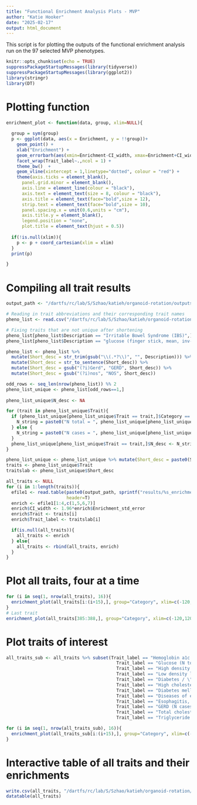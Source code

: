 ```yaml
---
title: "Functional Enrichment Analysis Plots - MVP"
author: "Katie Hooker"
date: "2025-02-17"
output: html_document
---
```



This script is for plotting the outputs of the functional enrichment analysis run on the 97 selected MVP phenotypes.

```r
knitr::opts_chunk$set(echo = TRUE)
suppressPackageStartupMessages(library(tidyverse))
suppressPackageStartupMessages(library(ggplot2))
library(stringr)
library(DT)

```

# Plotting function
```r
enrichment_plot <- function(data, group, xlim=NULL){
  
  group = sym(group)
  p <- ggplot(data, aes(x = Enrichment, y = !!group))+
    geom_point() +
    xlab("Enrichment") +
    geom_errorbarh(aes(xmin=Enrichment-CI_width, xmax=Enrichment+CI_width), height=.2) +
    facet_wrap(Trait_label~.,ncol = 1) +
    theme_bw()  +
    geom_vline(xintercept = 1,linetype="dotted", colour = "red") +
    theme(axis.ticks = element_blank(),
      panel.grid.minor = element_blank(),
      axis.line = element_line(colour = "black"),
      axis.text = element_text(size = 8, colour = "black"),
      axis.title = element_text(face="bold",size = 12),
      strip.text = element_text(face="bold",size = 10),
      panel.spacing.x = unit(0.6,units = "cm"),
      axis.title.y = element_blank(),
      legend.position = "none",
      plot.title = element_text(hjust = 0.5))
  
  if(!is.null(xlim)){
    p <- p + coord_cartesian(xlim = xlim)
  }
  print(p)

}
```

# Compiling all trait results
```r
output_path <- "/dartfs/rc/lab/S/Szhao/katieh/organoid-rotation/outputs/MVP/"

# Reading in trait abbreviations and their corresponding trait names
pheno_list <- read.csv("/dartfs/rc/lab/S/Szhao/katieh/organoid-rotation/data/MVP_pheno_list.csv")

# Fixing traits that are not unique after shortening
pheno_list[pheno_list$Description == "Irritable Bowel Syndrome (IBS)",]$Description <- "Irritable Bowel Syndrome survey result"
pheno_list[pheno_list$Description == "glucose (finger stick, mean, inv-norm transformed)",]$Description <- "Glucose finger stick result"

pheno_list <- pheno_list %>% 
  mutate(Short_desc = str_trim(gsub("\\(.*?\\)", "", Description))) %>% 
  mutate(Short_desc = str_to_sentence(Short_desc)) %>% 
  mutate(Short_desc = gsub("(?i)Gerd", "GERD", Short_desc)) %>% 
  mutate(Short_desc = gsub("(?i)nos", "NOS", Short_desc))

odd_rows <- seq_len(nrow(pheno_list)) %% 2
pheno_list_unique <- pheno_list[odd_rows==1,]
  
pheno_list_unique$N_desc <- NA

for (trait in pheno_list_unique$Trait){
  if (pheno_list_unique[pheno_list_unique$Trait == trait,]$Category == "Labs") {
    N_string = paste0("N total = ", pheno_list_unique[pheno_list_unique$Trait == trait,]$num_samples.EUR)
  } else {
    N_string = paste0("N cases = ", pheno_list_unique[pheno_list_unique$Trait == trait,]$num_cases.EUR, ", N controls = ", pheno_list_unique[pheno_list_unique$Trait == trait,]$num_controls.EUR)
  }
  pheno_list_unique[pheno_list_unique$Trait == trait,]$N_desc <- N_string
}

pheno_list_unique <- pheno_list_unique %>% mutate(Short_desc = paste0(Short_desc, " (", N_desc, ")"))
traits <- pheno_list_unique$Trait
traitslab <- pheno_list_unique$Short_desc

all_traits <- NULL 
for (i in 1:length(traits)){
  efile1 <- read.table(paste0(output_path, sprintf("results/%s_enrichment.results", traits[i])),
                       header=T)
  enrich <- efile1[1:4,c(1,5,6,7)]
  enrich$CI_width <- 1.96*enrich$Enrichment_std_error
  enrich$Trait <- traits[i]
  enrich$Trait_label <- traitslab[i]

  if(is.null(all_traits)){
    all_traits <- enrich
  } else{
    all_traits <- rbind(all_traits, enrich)
  }
}
```

# Plot all traits, four at a time
```r
for (i in seq(1, nrow(all_traits), 16)){
  enrichment_plot(all_traits[i:(i+15),], group="Category", xlim=c(-120,120))
}
# Last trait
enrichment_plot(all_traits[385:388,], group="Category", xlim=c(-120,120))

```
# Plot traits of interest
```r
all_traits_sub <- all_traits %>% subset(Trait_label == "Hemoglobin a1c (N total = 338848)" |
                                          Trait_label == "Glucose (N total = 419946)" |
                                          Trait_label == "High density lipoprotein cholesterol (N total = 404121)" |
                                          Trait_label == "Low density lipoprotein cholesterol (N total = 404741)" |
                                          Trait_label == "Diabetes / \"sugar\" (N cases = 80160, N controls = 235508)" |
                                          Trait_label == "High cholesterol (N cases = 176604, N controls = 139064)" |
                                          Trait_label == "Diabetes mellitus (N cases = 154958, N controls = 276347)" |
                                          Trait_label == "Diseases of esophagus (N cases = 189441, N controls = 223867)"|
                                          Trait_label == "Esophagitis, GERD and related diseases (N cases = 185368, N controls = 228046)" |
                                          Trait_label == "GERD (N cases = 175991, N controls = 236737)" |
                                          Trait_label == "Total cholesterol (N total = 397615)" |
                                          Trait_label == "Triglyceride (N total = 391626)")

for (i in seq(1, nrow(all_traits_sub), 16)){
  enrichment_plot(all_traits_sub[i:(i+15),], group="Category", xlim=c(-120,120))
}
```

# Interactive table of all traits and their enrichments
```r
write.csv(all_traits, "/dartfs/rc/lab/S/Szhao/katieh/organoid-rotation/outputs/MVP_traits_enrichment.csv")
datatable(all_traits)
```




